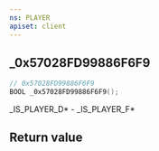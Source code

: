 ```yaml
---
ns: PLAYER
apiset: client
---
```

## _0x57028FD99886F6F9

```c
// 0x57028FD99886F6F9
BOOL _0x57028FD99886F6F9();
```

_IS_PLAYER_D* - _IS_PLAYER_F*


## Return value